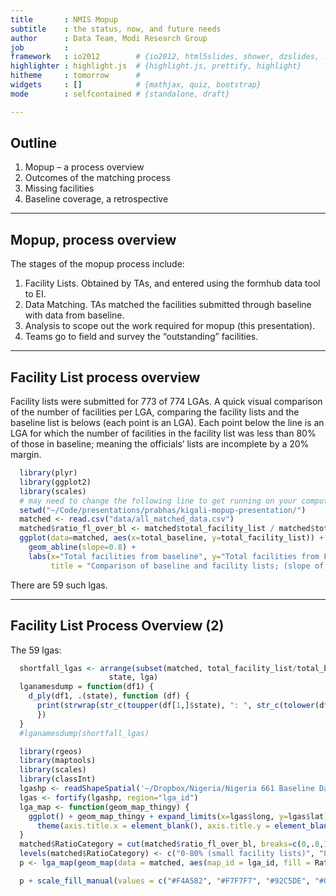```yaml
---
title       : NMIS Mopup
subtitle    : the status, now, and future needs
author      : Data Team, Modi Research Group
job         : 
framework   : io2012        # {io2012, html5slides, shower, dzslides, ...}
highlighter : highlight.js  # {highlight.js, prettify, highlight}
hitheme     : tomorrow      # 
widgets     : []            # {mathjax, quiz, bootstrap}
mode        : selfcontained # {standalone, draft}

---
```


## Outline
1. Mopup -- a process overview
2. Outcomes of the matching process
3. Missing facilities
4. Baseline coverage, a retrospective

---

## Mopup, process overview
The stages of the mopup process include:

1. Facility Lists. Obtained by TAs, and entered using the formhub data tool to EI.
2. Data Matching. TAs matched the facilities submitted through baseline with data from baseline.
3. Analysis to scope out the work required for mopup (this presentation).
4. Teams go to field and survey the "outstanding" facilities.

---

## Facility List process overview

Facility lists were submitted for 773 of 774 LGAs. A quick visual comparison of the number of facilities per LGA, comparing the facility lists and the baseline list is belows (each point is an LGA).
Each point below the line is an LGA for which the number of facilities in the facility list was less than 80% of those in baseline; meaning the officials' lists are incomplete by a 20% margin.

```r
  library(plyr)
  library(ggplot2)
  library(scales)
  # may need to change the following line to get running on your computer
  setwd("~/Code/presentations/prabhas/kigali-mopup-presentation/")
  matched <- read.csv("data/all_matched_data.csv")
  matched$ratio_fl_over_bl <- matched$total_facility_list / matched$total_baseline
  ggplot(data=matched, aes(x=total_baseline, y=total_facility_list)) + geom_point() + 
    geom_abline(slope=0.8) +
    labs(x="Total facilities from baseline", y="Total facilities from Facility Lists",
         title = "Comparison of baseline and facility lists; (slope of line = 0.8)")
```
There are  59 such lgas.

---

## Facility List Process Overview (2) 
The 59 lgas:
```r
  shortfall_lgas <- arrange(subset(matched, total_facility_list/total_baseline < 0.8),
                      state, lga)
  lganamesdump = function(df1) {
    d_ply(df1, .(state), function (df) {
      print(strwrap(str_c(toupper(df[1,]$state), ": ", str_c(tolower(df$lga), collapse=", ")), 90))
      })
  }
  #lganamesdump(shortfall_lgas)

  library(rgeos)
  library(maptools)
  library(scales)
  library(classInt)
  lgashp <- readShapeSpatial('~/Dropbox/Nigeria/Nigeria 661 Baseline Data Cleaning/raw_data/nga_lgas/nga_lgas.shp')
  lgas <- fortify(lgashp, region="lga_id")
  lga_map <- function(geom_map_thingy) {
    ggplot() + geom_map_thingy + expand_limits(x=lgas$long, y=lgas$lat) +
      theme(axis.title.x = element_blank(), axis.title.y = element_blank(), legend.position = "bottom")
  }
  matched$RatioCategory = cut(matched$ratio_fl_over_bl, breaks=c(0,.8,1.2,2.0,29), right=F)
  levels(matched$RatioCategory) <- c("0-80% (small facility lists)", "80-120% (roughly the same)", "120-200% (up to double)", "200% + (more than double)")
  p <- lga_map(geom_map(data = matched, aes(map_id = lga_id, fill = RatioCategory), map=lgas)) 
```
```r
  p + scale_fill_manual(values = c("#F4A582", "#F7F7F7", "#92C5DE", "#0571B0")) # colorbrewer, turned 5-scale into 4-scale
```